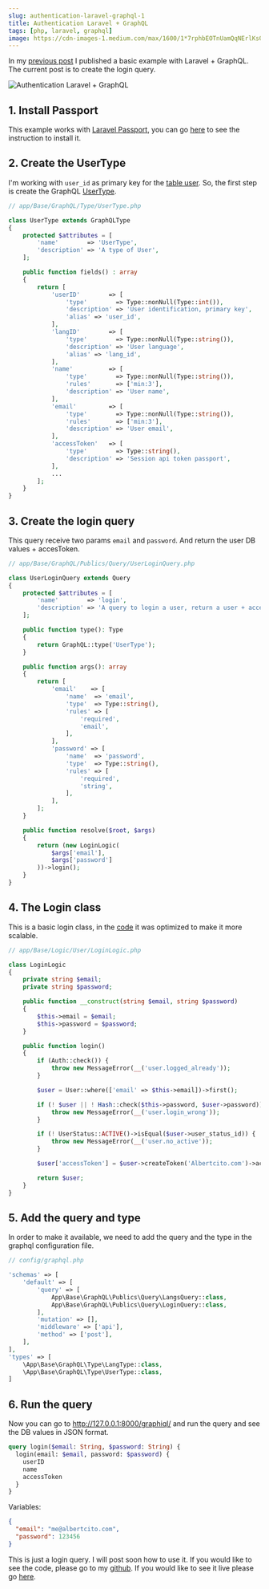 ```yaml
---
slug: authentication-laravel-graphql-1
title: Authentication Laravel + GraphQL
tags: [php, laravel, graphql]
image: https://cdn-images-1.medium.com/max/1600/1*7rphbEOTnUamQqNErlKs0g.png
---
```



In my [previous post](/blog/basic-example-laravel-graphql) I published a basic example with Laravel + GraphQL. The current post is to create the login query.

<Image
  src="https://cdn-images-1.medium.com/max/1600/1*7rphbEOTnUamQqNErlKs0g.png"
  alt="Authentication Laravel + GraphQL"
  title="Authentication Laravel + GraphQL"
/>

<!--truncate-->

## 1. Install Passport

This example works with [Laravel Passport](https://laravel.com/docs/master/passport), you can go [here](https://laravel.com/docs/master/passport) to see the instruction to install it. 

## 2. Create the UserType
I'm working with `user_id` as primary key for the [table user](https://github.com/albertcito/laravel-graphql-api/blob/master/database/migrations/2014_10_12_000000_User.php). So, the first step is create the GraphQL [UserType](https://github.com/albertcito/laravel-graphql-api/blob/master/app/Base/GraphQL/Type/UserType.php).

```php
// app/Base/GraphQL/Type/UserType.php

class UserType extends GraphQLType
{
    protected $attributes = [
        'name'        => 'UserType',
        'description' => 'A type of User',
    ];

    public function fields() : array
    {
        return [
            'userID'        => [
                'type'        => Type::nonNull(Type::int()),
                'description' => 'User identification, primary key',
                'alias' => 'user_id',
            ],
            'langID'        => [
                'type'        => Type::nonNull(Type::string()),
                'description' => 'User language',
                'alias' => 'lang_id',
            ],
            'name'          => [
                'type'        => Type::nonNull(Type::string()),
                'rules'       => ['min:3'],
                'description' => 'User name',
            ],
            'email'         => [
                'type'        => Type::nonNull(Type::string()),
                'rules'       => ['min:3'],
                'description' => 'User email',
            ],
            'accessToken'   => [
                'type'        => Type::string(),
                'description' => 'Session api token passport',
            ],
            ...
        ];
    }
}
```

## 3. Create the login query

This query receive two params `email` and `password`. And return the user DB values + accesToken.

```php
// app/Base/GraphQL/Publics/Query/UserLoginQuery.php

class UserLoginQuery extends Query
{
    protected $attributes = [
        'name'        => 'login',
        'description' => 'A query to login a user, return a user + accessToken',
    ];

    public function type(): Type
    {
        return GraphQL::type('UserType');
    }

    public function args(): array
    {
        return [
            'email'    => [
                'name'  => 'email',
                'type'  => Type::string(),
                'rules' => [
                    'required',
                    'email',
                ],
            ],
            'password' => [
                'name'  => 'password',
                'type'  => Type::string(),
                'rules' => [
                    'required',
                    'string',
                ],
            ],
        ];
    }

    public function resolve($root, $args)
    {
        return (new LoginLogic(
            $args['email'],
            $args['password']
        ))->login();
    }
}

```

## 4. The Login class

This is a basic login class, in the [code](https://github.com/albertcito/laravel-graphql-api) it was optimized to make it more scalable.

```php
// app/Base/Logic/User/LoginLogic.php

class LoginLogic
{
    private string $email;
    private string $password;

    public function __construct(string $email, string $password)
    {
        $this->email = $email;
        $this->password = $password;
    }

    public function login()
    {
        if (Auth::check()) {
            throw new MessageError(__('user.logged_already'));
        }

        $user = User::where(['email' => $this->email])->first();

        if (! $user || ! Hash::check($this->password, $user->password)) {
            throw new MessageError(__('user.login_wrong'));
        }

        if (! UserStatus::ACTIVE()->isEqual($user->user_status_id)) {
            throw new MessageError(__('user.no_active'));
        }

        $user['accessToken'] = $user->createToken('Albertcito.com')->accessToken;

        return $user;
    }
}
```

## 5. Add the query and type

In order to make it available, we need to add the query and the type in the graphql configuration file.

```php
// config/graphql.php

'schemas' => [
    'default' => [
        'query' => [
            App\Base\GraphQL\Publics\Query\LangsQuery::class,
            App\Base\GraphQL\Publics\Query\LoginQuery::class,
        ],
        'mutation' => [],
        'middleware' => ['api'],
        'method' => ['post'],
    ],
],
'types' => [
    \App\Base\GraphQL\Type\LangType::class,
    \App\Base\GraphQL\Type\UserType::class,
]
```

## 6. Run the query

Now you can go to <http://127.0.0.1:8000/graphiql/> and run the query and see the DB values in JSON format.

```graphql
query login($email: String, $password: String) {
  login(email: $email, password: $password) {
    userID
    name
    accessToken
  }
}
```

Variables: 
```json
{
  "email": "me@albertcito.com",
  "password": 123456
}
```

This is just a login query. I will post soon how to use it. If you would like to see the code, please go to my [github](https://github.com/albertcito/laravel-graphql-api). If you would like to see it live please go [here](https://laravel-graphql-api.herokuapp.com/graphiql).